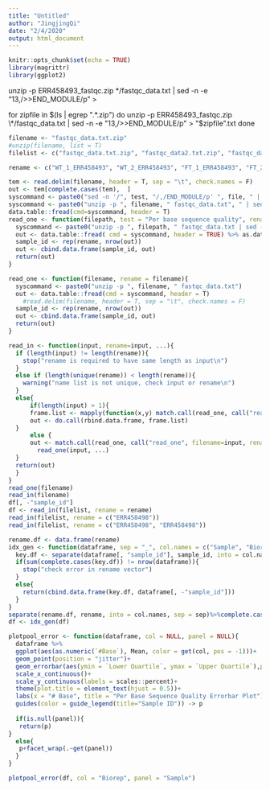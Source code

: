 ```yaml
---
title: "Untitled"
author: "JingjingQi"
date: "2/4/2020"
output: html_document
---
```


```r
knitr::opts_chunk$set(echo = TRUE)
library(magrittr)
library(ggplot2)
```

unzip -p ERR458493_fastqc.zip \*/fastqc_data.txt | sed -n -e "13,/>>END_MODULE/p" > 

for zipfile in $(ls | egrep ".*.zip")
do
 unzip -p ERR458493_fastqc.zip \*/fastqc_data.txt | sed -n -e "13,/>>END_MODULE/p" > "$zipfile".txt
done

```r
filename <- "fastqc_data.txt.zip"
#unzip(filename, list = T)
filelist <- c("fastqc_data.txt.zip", "fastqc_data2.txt.zip", "fastqc_data.txt.zip", "fastqc_data2.txt.zip")

rename <- c("WT_1_ERR458493", "WT_2_ERR458493", "FT_1_ERR458493", "FT_2_ERR458493")

tem <- read.delim(filename, header = T, sep = "\t", check.names = F)
out <- tem[complete.cases(tem),  ]
syscommand <- paste0("sed -n '/", test, "/,/END_MODULE/p' ", file, " | grep -v '^>>'")
syscommand <- paste0("unzip -p ", filename, " fastqc_data.txt", " | sed -n -e '13,/>>END_MODULE/p' | grep -v '>>'")
data.table::fread(cmd=syscommand, header = T)
read_one <- function(filepath, test = "Per base sequence quality", rename = filepath){
  syscommand <- paste0("unzip -p ", filepath, " fastqc_data.txt | sed -n -e '/", test, "/,/>>END_MODULE/p' | grep -v '>>'")
  out <- data.table::fread( cmd = syscommand, header = TRUE) %>% as.data.frame
  sample_id <- rep(rename, nrow(out))
  out <- cbind.data.frame(sample_id, out)
  return(out)
}

read_one <- function(filename, rename = filename){
  syscommand <- paste0("unzip -p ", filename, " fastqc_data.txt")
  out <- data.table::fread(cmd = syscommand, header = T)
    #read.delim(filename, header = T, sep = "\t", check.names = F)
  sample_id <- rep(rename, nrow(out))
  out <- cbind.data.frame(sample_id, out)
  return(out)
}

read_in <- function(input, rename=input, ...){
  if (length(input) != length(rename)){
    stop("rename is required to have same length as input\n")
  }
  else if (length(unique(rename)) < length(rename)){
    warning("name list is not unique, check input or rename\n")
  }
  else{
      if(length(input) > 1){
      frame.list <- mapply(function(x,y) match.call(read_one, call("read_one", filename = x, rename = y)), input, rename, USE.NAMES = F)
      out <- do.call(rbind.data.frame, frame.list)
  }
      else {
      out <- match.call(read_one, call("read_one", filename=input, rename=rename))
        read_one(input, ...)
  }
  return(out)
  }
}
read_one(filename)
read_in(filename)
df[, -"sample_id"]
df <- read_in(filelist, rename = rename)
read_in(filelist, rename = c("ERR458498"))
read_in(filelist, rename = c("ERR458498", "ERR458498"))
```

```r
rename.df <- data.frame(rename)
idx_gen <- function(dataframe, sep = "_", col.names = c("Sample", "Biorep", "Techrep")){
  key.df <- separate(dataframe[, "sample_id"], sample_id, into = col.names, sep = sep)
  if(sum(complete.cases(key.df)) != nrow(dataframe)){
    stop("check error in rename vector")
  }
  else{
    return(cbind.data.frame(key.df, dataframe[, -"sample_id"]))
  }
}
separate(rename.df, rename, into = col.names, sep = sep)%>%complete.cases()
df <- idx_gen(df)

plotpool_error <- function(dataframe, col = NULL, panel = NULL){
  dataframe %>%
  ggplot(aes(as.numeric(`#Base`), Mean, color = get(col, pos = -1)))+
  geom_point(position = "jitter")+
  geom_errorbar(aes(ymin = `Lower Quartile`, ymax = `Upper Quartile`),position = "jitter")+
  scale_x_continuous()+
  scale_y_continuous(labels = scales::percent)+
  theme(plot.title = element_text(hjust = 0.5))+
  labs(x = "# Base", title = "Per Base Sequence Quality Errorbar Plot")+
  guides(color = guide_legend(title="Sample ID")) -> p
  
  if(is.null(panel)){
   return(p)
}
  else{
   p+facet_wrap(.~get(panel)) 
  }
}

plotpool_error(df, col = "Biorep", panel = "Sample")

```

